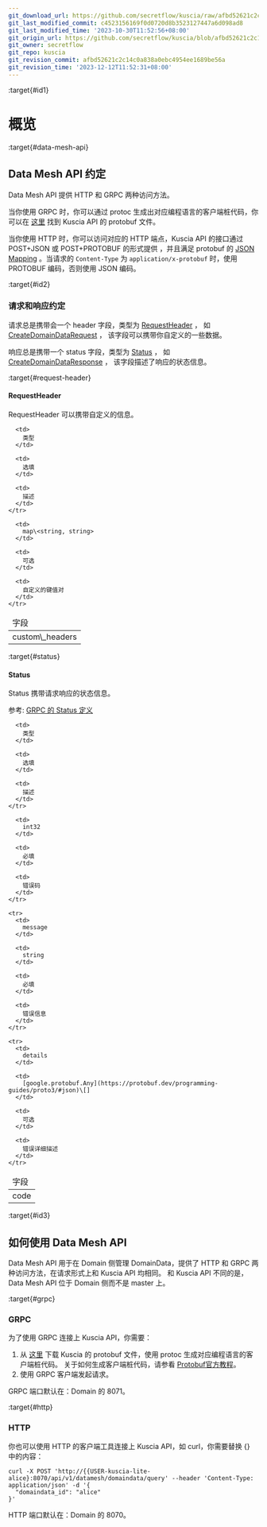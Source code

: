 ```yaml
---
git_download_url: https://github.com/secretflow/kuscia/raw/afbd52621c2c14c0a838a0ebc4954ee1689be56a/docs/reference/apis/datamesh/summary_cn.md
git_last_modified_commit: c4523156169f0d0720d8b3523127447a6d098ad8
git_last_modified_time: '2023-10-30T11:52:56+08:00'
git_origin_url: https://github.com/secretflow/kuscia/blob/afbd52621c2c14c0a838a0ebc4954ee1689be56a/docs/reference/apis/datamesh/summary_cn.md
git_owner: secretflow
git_repo: kuscia
git_revision_commit: afbd52621c2c14c0a838a0ebc4954ee1689be56a
git_revision_time: '2023-12-12T11:52:31+08:00'
---
```


:target{#id1}

# 概览

:target{#data-mesh-api}

## Data Mesh API 约定

Data Mesh API 提供 HTTP 和 GRPC 两种访问方法。

当你使用 GRPC 时，你可以通过 protoc 生成出对应编程语言的客户端桩代码，你可以在
[这里](https://github.com/secretflow/kuscia/tree/main/proto/api/v1alpha1/kusciaapi)
找到 Kuscia API 的 protobuf 文件。

当你使用 HTTP 时，你可以访问对应的 HTTP 端点，Kuscia API 的接口通过 POST+JSON 或 POST+PROTOBUF 的形式提供 ，并且满足
protobuf
的 [JSON Mapping](https://protobuf.dev/programming-guides/proto3/#json) 。当请求的 `Content-Type`
为 `application/x-protobuf` 时，使用 PROTOBUF 编码，否则使用 JSON 编码。

:target{#id2}

### 请求和响应约定

请求总是携带会一个 header 字段，类型为 [RequestHeader](#request-header) ， 如 [CreateDomainDataRequest](domaindata_cn.mdx#create-domain-data-request) ， 该字段可以携带你自定义的一些数据。

响应总是携带一个 status 字段，类型为 [Status](#status) ， 如 [CreateDomainDataResponse](domaindata_cn.mdx#create-domain-data-response) ， 该字段描述了响应的状态信息。

:target{#request-header}

#### RequestHeader

RequestHeader 可以携带自定义的信息。

<table>
  <thead>
    <tr>
      <td>
        字段
      </td>

      <td>
        类型
      </td>

      <td>
        选填
      </td>

      <td>
        描述
      </td>
    </tr>
  </thead>

  <tbody>
    <tr>
      <td>
        custom\_headers
      </td>

      <td>
        map\<string, string>
      </td>

      <td>
        可选
      </td>

      <td>
        自定义的键值对
      </td>
    </tr>
  </tbody>
</table>

:target{#status}

#### Status

Status 携带请求响应的状态信息。

参考: [GRPC 的 Status 定义](https://github.com/grpc/grpc/blob/master/src/proto/grpc/status/status.proto)

<table>
  <thead>
    <tr>
      <td>
        字段
      </td>

      <td>
        类型
      </td>

      <td>
        选填
      </td>

      <td>
        描述
      </td>
    </tr>
  </thead>

  <tbody>
    <tr>
      <td>
        code
      </td>

      <td>
        int32
      </td>

      <td>
        必填
      </td>

      <td>
        错误码
      </td>
    </tr>

    <tr>
      <td>
        message
      </td>

      <td>
        string
      </td>

      <td>
        必填
      </td>

      <td>
        错误信息
      </td>
    </tr>

    <tr>
      <td>
        details
      </td>

      <td>
        [google.protobuf.Any](https://protobuf.dev/programming-guides/proto3/#json)\[]
      </td>

      <td>
        可选
      </td>

      <td>
        错误详细描述
      </td>
    </tr>
  </tbody>
</table>

:target{#id3}

## 如何使用 Data Mesh API

Data Mesh API 用于在 Domain 侧管理 DomainData，提供了 HTTP 和 GRPC 两种访问方法，在请求形式上和 Kuscia API 均相同。
和 Kuscia API 不同的是，Data Mesh API 位于 Domain 侧而不是 master 上。

:target{#grpc}

### GRPC

为了使用 GRPC 连接上 Kuscia API，你需要：

1. 从 [这里](https://github.com/secretflow/kuscia/tree/main/proto/api/v1alpha1/datamesh) 下载 Kuscia 的 protobuf 文件，使用 protoc
   生成对应编程语言的客户端桩代码。 关于如何生成客户端桩代码，请参看 [Protobuf官方教程](https://protobuf.dev/getting-started/)。
2. 使用 GRPC 客户端发起请求。

GRPC 端口默认在：Domain 的 8071。

:target{#http}

### HTTP

你也可以使用 HTTP 的客户端工具连接上 Kuscia API，如 curl，你需要替换 \{} 中的内容：

```shell
curl -X POST 'http://{{USER-kuscia-lite-alice}:8070/api/v1/datamesh/domaindata/query' --header 'Content-Type: application/json' -d '{
  "domaindata_id": "alice"
}'
```

HTTP 端口默认在：Domain 的 8070。
